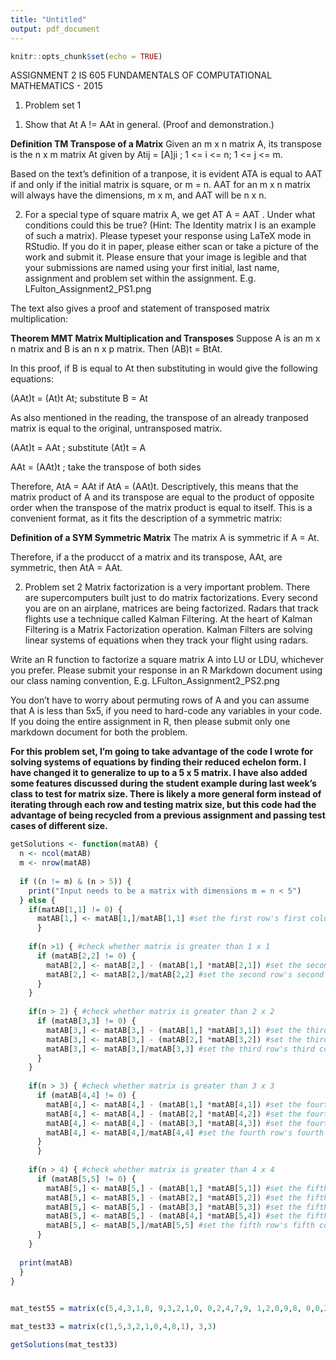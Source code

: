 ```yaml
---
title: "Untitled"
output: pdf_document
---
```


```r
knitr::opts_chunk$set(echo = TRUE)
```

ASSIGNMENT 2
IS 605 FUNDAMENTALS OF COMPUTATIONAL MATHEMATICS - 2015

1. Problem set 1
(1) Show that At A != AAt in general. (Proof and demonstration.)

__Definition TM Transpose of a Matrix__
Given an m x n matrix A, its transpose is the n x m matrix At given by
Atij = [A]ji ; 1 <= i <= n; 1 <= j <= m.

Based on the text's definition of a tranpose, it is evident ATA is equal to AAT if and only if the initial matrix is square, or m = n. AAT for an m x n matrix will always have the dimensions, m x m, and AAT will be n x n.



(2) For a special type of square matrix A, we get AT A = AAT . Under what conditions could this be true? (Hint: The Identity matrix I is an example of such a matrix).
Please typeset your response using LaTeX mode in RStudio. If you do it in paper, please either scan or take a picture of the work and submit it. Please ensure that your image is legible and that your submissions are named using your first initial, last name, assignment and problem set within the assignment. E.g. LFulton_Assignment2_PS1.png

The text also gives a proof and statement of transposed matrix multiplication:

__Theorem MMT Matrix Multiplication and Transposes__
Suppose A is an m x n matrix and B is an n x p matrix. Then (AB)t = BtAt.

In this proof, if B is equal to At then substituting in would give the following equations:

(AAt)t = (At)t At; substitute B = At

As also mentioned in the reading, the transpose of an already tranposed matrix is equal to the original, untransposed matrix.

(AAt)t = AAt ; substitute (At)t = A

AAt = (AAt)t ; take the transpose of both sides

Therefore, AtA = AAt if AtA = (AAt)t. Descriptively, this means that the matrix product of A and its transpose are equal to the product of opposite order when the transpose of the matrix product is equal to itself. This is a convenient format, as it fits the description of a symmetric matrix:

__Definition of a SYM Symmetric Matrix__
The matrix A is symmetric if A = At.

Therefore, if a the producct of a matrix and its transpose, AAt, are symmetric, then AtA = AAt.


2. Problem set 2
Matrix factorization is a very important problem. There are supercomputers built just to do matrix factorizations. Every second you are on an airplane, matrices are being factorized. Radars that track flights use a technique called Kalman Filtering. At the heart of Kalman Filtering is a Matrix Factorization operation. Kalman Filters are solving linear systems of equations when they track your  flight using radars.

Write an R function to factorize a square matrix A into LU or LDU, whichever you prefer. Please submit your response in an R Markdown document using our class naming
convention, E.g. LFulton_Assignment2_PS2.png

You don't have to worry about permuting rows of A and you can assume that A is less than 5x5, if you need to hard-code any variables in your code. If you doing the entire assignment in R, then please submit only one markdown document for both the problem. 


__For this problem set, I'm going to take advantage of the code I wrote for solving systems of equations by finding their reduced echelon form. I have changed it to generalize to up to a 5 x 5 matrix. I have also added some features discussed during the student example during last week's class to test for matrix size. There is likely a more general form instead of iterating through each row and testing matrix size, but this code had the advantage of being recycled from a previous assignment and passing test cases of different size.__




```r
getSolutions <- function(matAB) {
  n <- ncol(matAB)
  m <- nrow(matAB)
            
  if ((n != m) & (n > 5)) {
    print("Input needs to be a matrix with dimensions m = n < 5")
  } else {
    if(matAB[1,1] != 0) {
      matAB[1,] <- matAB[1,]/matAB[1,1] #set the first row's first column equal to one
      }
      
    if(n >1) { #check whether matrix is greater than 1 x 1
      if (matAB[2,2] != 0) {
        matAB[2,] <- matAB[2,] - (matAB[1,] *matAB[2,1]) #set the second row's first column equal to zero
        matAB[2,] <- matAB[2,]/matAB[2,2] #set the second row's second column equal to one
      }
    }
    
    if(n > 2) { #check whether matrix is greater than 2 x 2
      if (matAB[3,3] != 0) {
        matAB[3,] <- matAB[3,] - (matAB[1,] *matAB[3,1]) #set the third row's first column equal to zero
        matAB[3,] <- matAB[3,] - (matAB[2,] *matAB[3,2]) #set the third row's first column equal to zero
        matAB[3,] <- matAB[3,]/matAB[3,3] #set the third row's third column equal to one
      }
    }
    
    if(n > 3) { #check whether matrix is greater than 3 x 3
      if (matAB[4,4] != 0) {
        matAB[4,] <- matAB[4,] - (matAB[1,] *matAB[4,1]) #set the fourth row's first column equal to zero
        matAB[4,] <- matAB[4,] - (matAB[2,] *matAB[4,2]) #set the fourth row's second column equal to zero
        matAB[4,] <- matAB[4,] - (matAB[3,] *matAB[4,3]) #set the fourth row's third column equal to zero
        matAB[4,] <- matAB[4,]/matAB[4,4] #set the fourth row's fourth column equal to one
      }
      }
    
    if(n > 4) { #check whether matrix is greater than 4 x 4
      if (matAB[5,5] != 0) {
        matAB[5,] <- matAB[5,] - (matAB[1,] *matAB[5,1]) #set the fifth row's first column equal to zero
        matAB[5,] <- matAB[5,] - (matAB[2,] *matAB[5,2]) #set the fifth row's second column equal to zero
        matAB[5,] <- matAB[5,] - (matAB[3,] *matAB[5,3]) #set the fifth row's third column equal to zero
        matAB[5,] <- matAB[5,] - (matAB[4,] *matAB[5,4]) #set the fifth row's fourth column equal to zero
        matAB[5,] <- matAB[5,]/matAB[5,5] #set the fifth row's fifth column equal to one
      }
    }
   
  print(matAB)
  }
}
 
``` 


```r

mat_test55 = matrix(c(5,4,3,1,8, 9,3,2,1,0, 0,2,4,7,9, 1,2,0,9,8, 0,0,2,8,7),5,5)

mat_test33 = matrix(c(1,5,3,2,1,0,4,8,1), 3,3)

getSolutions(mat_test33)


```
